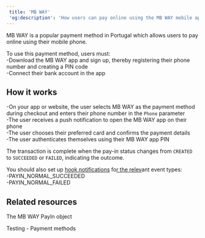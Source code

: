 ```yaml
---  
 title: 'MB WAY'  
 'og:description': 'How users can pay online using the MB WAY mobile app, a popular payment method in Portugal.'  
---  
```

  
  

MB WAY is a popular payment method in Portugal which allows users to pay online using their mobile phone.  

To use this payment method, users must:  
-Download the MB WAY app and sign up, thereby registering their phone number and creating a PIN code  
-Connect their bank account in the app  

## How it works  
-On your app or website, the user selects MB WAY as the payment method during checkout and enters their phone number in the `Phone` parameter  
-The user receives a push notification to open the MB WAY app on their phone  
-The user chooses their preferred card and confirms the payment details  
-The user authenticates themselves using their MB WAY app PIN  

The transaction is complete when the pay-in status changes from `CREATED` to `SUCCEEDED` or `FAILED`, indicating the outcome.  

You should also set up <a href="">hook notifications</a> fo<a href="">r the relev</a>ant event types:  
-PAYIN_NORMAL_SUCCEEDED  
-PAYIN_NORMAL_FAILED  

## Related resources  

<Card title="Endpoints">The MB WAY PayIn object</Card>  

<Card title="Dev tools">Testing - Payment methods</Card>
